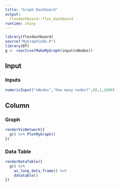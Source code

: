 ```yaml
---
title: "Graph Dashboard"
output: 
  flexdashboard::flex_dashboard
runtime: shiny
---
```


```r
library(flexdashboard)
source("MyGraphCode.R")
library(DT)
g <- reactive(MakeMyGraph(input$nNodes))
```

Input {.sidebar}
--------------------------------------------------------------------

### Inputs

```r
numericInput("nNodes","How many nodes?",60,1,1000)
```

Column 
--------------------------------------------------------------------

### Graph

```r
renderVisNetwork({
  g() %>% PlotMyGraph()
})
```

### Data Table
```r
renderDataTable({
  g() %>% 
    as_long_data_frame() %>% 
    datatable()
})
```

